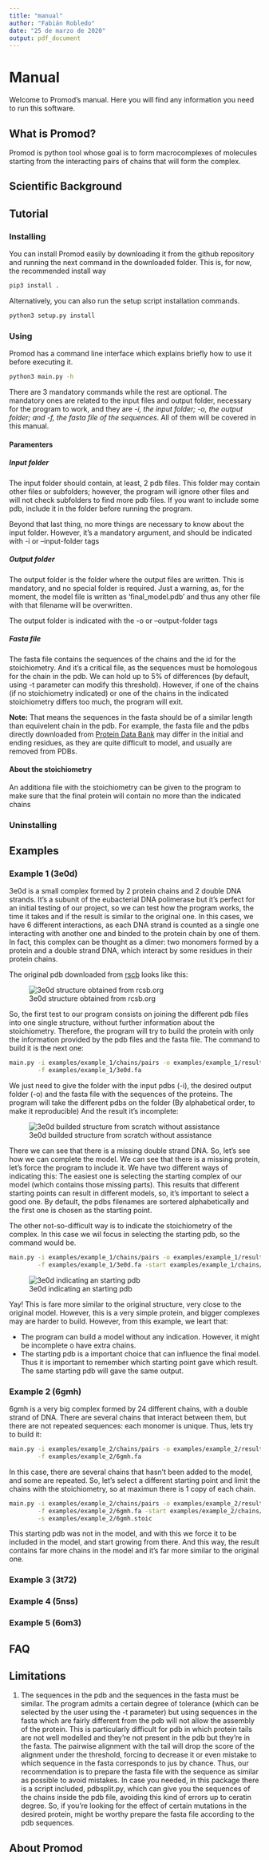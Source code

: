 ```yaml
---
title: "manual"
author: "Fabián Robledo"
date: "25 de marzo de 2020"
output: pdf_document
---
```


# Manual

Welcome to Promod's manual. Here you will find any information you need to run this software. 

## What is Promod?

Promod is python tool whose goal is to form macrocomplexes of molecules starting from the interacting pairs of chains that will form the complex.  

## Scientific Background



## Tutorial

### Installing

You can install Promod easily by downloading it from the github repository and running the next command in the downloaded folder. This is, for now, the recommended install way


```sh
pip3 install .
```

Alternatively, you can also run the setup script installation commands.
```sh
python3 setup.py install
```
### Using

Promod has a command line interface which explains briefly how to use it before executing it.

```sh
python3 main.py -h
```
There are 3 mandatory commands while the rest are optional. The mandatory ones are related to the input files and output folder, necessary for the program to work, and they are *-i, the input folder; -o, the output folder; and -f, the fasta file of the sequences*. All of them will be covered in this manual.

#### Paramenters

##### Input folder

The input folder should contain, at least, 2 pdb files. This folder may contain other files or subfolders; however, the program will ignore other files and will not check subfolders to find more pdb files. If you want to include some pdb, include it in the folder before running the program.

Beyond that last thing, no more things are necessary to know about the input folder. However, it's a mandatory argument, and should be indicated with -i or --input-folder tags

##### Output folder

The output folder is the folder where the output files are written. This is mandatory, and no special folder is required. Just a warning, as, for the moment, the model file is written as 'final_model.pdb' and thus any other file with that filename will be overwritten.

The output folder is indicated with the -o or --output-folder tags

##### Fasta file

The fasta file contains the sequences of the chains and the id for the stoichiometry. And it's a critical file, as the sequences must be homologous for the chain in the pdb. We can hold up to 5% of differences (by default, using -t parameter can modify this threshold). However, if one of the chains (if no stoichiometry indicated) or one of the chains in the indicated stoichiometry differs too much, the program will exit.

**Note:** That means the sequences in the fasta should be of a similar length than equivelent chain in the pdb. For example, the fasta file and the pdbs directly downloaded from [Protein Data Bank](https://www.rcsb.org/) may differ in the initial and ending residues, as they are quite difficult to model, and usually are removed from PDBs.

#### About the stoichiometry

An additiona file with the stoichiometry can be given to the program to make sure that the final protein will contain no more than the indicated chains

### Uninstalling

## Examples

### Example 1 (3e0d)

3e0d is a small complex formed by 2 protein chains and 2 double DNA strands. It's a subunit of the eubacterial DNA polimerase but it's perfect for an initial testing of our project, so we can test how the program works, the time it takes and if the result is similar to the original one. In this cases, we have 6 different interactions, as each DNA strand is counted as a single one interacting with another one and binded to the protein chain by one of them. In fact, this complex can be thought as a dimer: two monomers formed by a protein and a double strand DNA, which interact by some residues in their protein chains.

The original pdb downloaded from [rscb](https://www.rcsb.org/structure/3e0d) looks like this:

![3e0d structure obtained from rcsb.org][3e0d_pure]

So, the first test to our program consists on joining the different pdb files into one single structure, without further information about the stoichiometry. Therefore, the program will try to build the protein with only the information provided by the pdb files and the fasta file. The command to build it is the next one:

```sh
main.py -i examples/example_1/chains/pairs -o examples/example_1/results  \
        -f examples/example_1/3e0d.fa
```

We just need to give the folder with the input pdbs (-i), the desired output folder (-o) and the fasta file with the sequences of the proteins. The program will take the different pdbs on the folder (By alphabetical order, to make it reproducible) And the result it's incomplete:

![3e0d builded structure from scratch without assistance][3e0d_fail]

There we can see that there is a missing double strand DNA. So, let's see how we can complete the model. We can see that there is a missing protein, let's force the program to include it. We have two different ways of indicating this: The easiest one is selecting the starting complex of our model (which contains those missing parts). This results that different starting points can result in different models, so, it's important to select a good one. By default, the pdbs filenames are sortered alphabetically and the first one is chosen as the starting point. 

The other not-so-difficult way is to indicate the stoichiometry of the complex. In this case we wil focus in selecting the starting pdb, so the command would be.

```sh
main.py -i examples/example_1/chains/pairs -o examples/example_1/results \
        -f examples/example_1/3e0d.fa -start examples/example_1/chains/pairs/3e0d_ZG.pdb
```

![3e0d indicating an starting pdb][3e0d_builded]

Yay! This is fare more similar to the original structure, very close to the original model. However, this is a very simple protein, and bigger complexes may are harder to build. However, from this example, we leart that:

* The program can build a model without any indication. However, it might be incomplete o have extra chains.
* The starting pdb is a important choice that can influence the final model. Thus it is important to remember which starting point gave which result. The same starting pdb will gave the same output.

### Example 2 (6gmh)

6gmh is a very big complex formed by 24 different chains, with a double strand of DNA. There are several chains that interact between them, but there are not repeated sequences: each monomer is unique.  Thus, lets try to build it:

```sh
main.py -i examples/example_2/chains/pairs -o examples/example_2/results  \
        -f examples/example_2/6gmh.fa 
```

In this case, there are several chains that hasn't been added to the model, and some are repeated. So, let's select a different starting point and limit the chains with the stoichiometry, so at maximun there is 1 copy of each chain.

```sh
main.py -i examples/example_2/chains/pairs -o examples/example_2/results  \
        -f examples/example_2/6gmh.fa -start examples/example_2/chains/pairs/6ghm_VA.pdb \
        -s examples/example_2/6gmh.stoic
```

This starting pdb was not in the model, and with this we force it to be included in the model, and start growing from there. And this way, the result contains far more chains in the model and it's far more similar to the original one.

### Example 3 (3t72)

### Example 4 (5nss)

### Example 5 (6om3)

## FAQ

## Limitations

1. The sequences in the pdb and the sequences in the fasta must be similar. The program admits a certain degree of tolerance (which can be selected by the user using the -t parameter) but using sequences in the fasta which are fairly different from the pdb will not allow the assembly of the protein. This is particularly difficult for pdb in which protein tails are not well modelled and they're not present in the pdb but they're in the fasta. The pairwise alignment with the tail will drop the score of the alignment under the threshold, forcing to decrease it or even mistake to which sequence in the fasta corresponds to jus by chance.  Thus, our recommendation is to prepare the fasta file with the sequence as similar as possible to avoid mistakes. In case you needed, in this package there is a script included, pdbsplit.py, which can give you the sequences of the chains inside the pdb file, avoiding this kind of errors up to ceratin degree. So,  if you're looking for the effect of certain mutations in the desired protein, might be worthy prepare the fasta file according to the pdb sequences.

## About Promod

[3e0d_pure]: examples/example_1/imgs/3e0d_original.png
[3e0d_fail]: examples/example_1/imgs/3e0d_fail.png
[3e0d_builded]: examples/example_1/imgs/3e0d_builded.png
[3e0d_start]: examples/example_1/imgs/3e0d_start.png